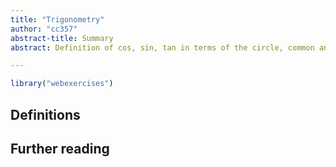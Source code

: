 ```yaml
---
title: "Trigonometry"
author: "cc357"
abstract-title: Summary
abstract: Definition of cos, sin, tan in terms of the circle, common angles and values of cos, sin, tan at these angles, properties of sin, cos, tan

---
```


```r
library("webexercises")
```


## Definitions



## Further reading {-}



